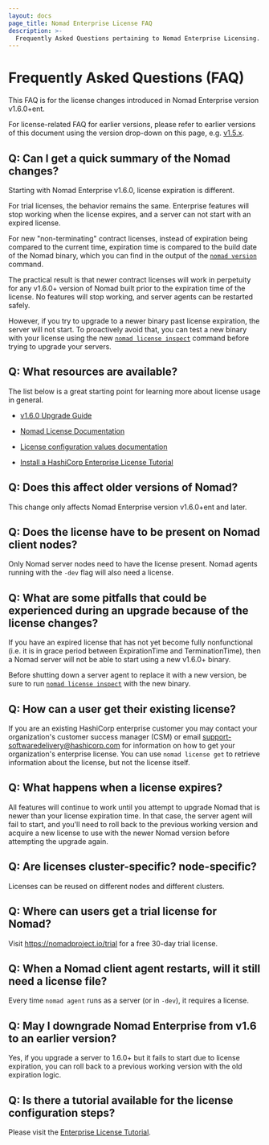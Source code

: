 ```yaml
---
layout: docs
page_title: Nomad Enterprise License FAQ
description: >-
  Frequently Asked Questions pertaining to Nomad Enterprise Licensing.
---
```


# Frequently Asked Questions (FAQ)

This FAQ is for the license changes introduced in Nomad Enterprise version v1.6.0+ent.

For license-related FAQ for earlier versions, please refer to earlier versions of this document
using the version drop-down on this page, e.g. [v1.5.x](/nomad/docs/v1.5.x/enterprise/license/faq).

## Q: Can I get a quick summary of the Nomad changes?

Starting with Nomad Enterprise v1.6.0, license expiration is different.

For trial licenses, the behavior remains the same.  Enterprise features will stop working
when the license expires, and a server can not start with an expired license.

For new "non-terminating" contract licenses, instead of expiration being compared to the current time,
expiration time is compared to the build date of the Nomad binary, which you can find in the output of the
[`nomad version`](/nomad/docs/commands/version) command.

The practical result is that newer contract licenses will work in perpetuity for any v1.6.0+ version of Nomad
built prior to the expiration time of the license.  No features will stop working,
and server agents can be restarted safely.

However, if you try to upgrade to a newer binary past license expiration, the server will not start.
To proactively avoid that, you can test a new binary with your license using the new
[`nomad license inspect`][license inspect] command
before trying to upgrade your servers.

## Q: What resources are available?

The list below is a great starting point for learning more about license usage in general.

- [v1.6.0 Upgrade Guide](/nomad/docs/upgrade/upgrade-specific#nomad-1-6-0-enterprise)

- [Nomad License Documentation](/nomad/docs/enterprise/license)

- [License configuration values documentation](/nomad/docs/configuration/server#license_path)

- [Install a HashiCorp Enterprise License Tutorial](/nomad/tutorials/enterprise/hashicorp-enterprise-license)

## Q: Does this affect older versions of Nomad?

This change only affects Nomad Enterprise version v1.6.0+ent and later.

## Q: Does the license have to be present on Nomad client nodes?

Only Nomad server nodes need to have the license present.
Nomad agents running with the `-dev` flag will also need a license.

## Q: What are some pitfalls that could be experienced during an upgrade because of the license changes?

If you have an expired license that has not yet become fully nonfunctional
(i.e. it is in grace period between ExpirationTime and TerminationTime),
then a Nomad server will not be able to start using a new v1.6.0+ binary.

Before shutting down a server agent to replace it with a new version,
be sure to run [`nomad license inspect`][license inspect] with the new binary.

## Q: How can a user get their existing license?

If you are an existing HashiCorp enterprise customer you may contact your organization's customer success manager (CSM) or email support-softwaredelivery@hashicorp.com for information on how to get your organization's enterprise license.
You can use `nomad license get` to retrieve information about the license, but not the license itself.

## Q: What happens when a license expires?

All features will continue to work until you attempt to upgrade Nomad that is newer than your license expiration time.
In that case, the server agent will fail to start, and you'll need to roll back to the previous working version
and acquire a new license to use with the newer Nomad version before attempting the upgrade again.

## Q: Are licenses cluster-specific? node-specific?

Licenses can be reused on different nodes and different clusters.

## Q: Where can users get a trial license for Nomad?

Visit https://nomadproject.io/trial for a free 30-day trial license.

## Q: When a Nomad client agent restarts, will it still need a license file?

Every time `nomad agent` runs as a server (or in `-dev`), it requires a license.

## Q: May I downgrade Nomad Enterprise from v1.6 to an earlier version?

Yes, if you upgrade a server to 1.6.0+ but it fails to start due to license expiration,
you can roll back to a previous working version with the old expiration logic.

## Q: Is there a tutorial available for the license configuration steps?
Please visit the [Enterprise License Tutorial](/nomad/tutorials/enterprise/hashicorp-enterprise-license).

[license inspect]: /nomad/docs/commands/license/inspect
